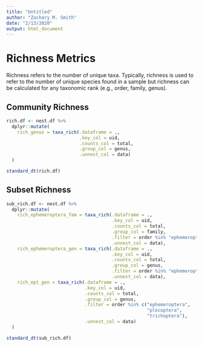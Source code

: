 ```yaml
---
title: "Untitled"
author: "Zachary M. Smith"
date: "2/13/2020"
output: html_document
---
```


# Richness Metrics

Richness refers to the number of unique taxa. Typically, richness is used to refer to the number of unique species found in a sample but richness can be calculated for any taxonomic rank (e.g., order, family, genus).

## Community Richness

```r
rich.df <- nest.df %>% 
  dplyr::mutate(
    rich_genus = taxa_rich(.dataframe = .,
                           .key_col = uid,
                           .counts_col = total,
                           .group_col = genus,
                           .unnest_col = data)
  )
```

```r
standard_dt(rich.df)
```

## Subset Richness

```r
sub_rich.df <- nest.df %>% 
  dplyr::mutate(
    rich_ephemeroptera_fam = taxa_rich(.dataframe = .,
                                       .key_col = uid,
                                       .counts_col = total,
                                       .group_col = family,
                                       .filter = order %in% "ephemeroptera",
                                       .unnest_col = data),
    rich_ephemeroptera_gen = taxa_rich(.dataframe = .,
                                       .key_col = uid,
                                       .counts_col = total,
                                       .group_col = genus,
                                       .filter = order %in% "ephemeroptera",
                                       .unnest_col = data),
    rich_ept_gen = taxa_rich(.dataframe = .,
                             .key_col = uid,
                             .counts_col = total,
                             .group_col = genus,
                             .filter = order %in% c("ephemeroptera",
                                                    "plecoptera",
                                                    "trichoptera"),
                             .unnest_col = data)
  )
```

```r
standard_dt(sub_rich.df)
```

